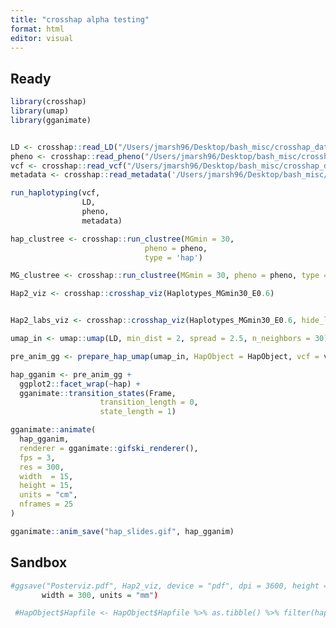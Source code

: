 ```yaml
---
title: "crosshap alpha testing"
format: html
editor: visual
---
```


## Ready

```r
library(crosshap)
library(umap)
library(gganimate)


LD <- crosshap::read_LD("/Users/jmarsh96/Desktop/bash_misc/crosshap_data/data/labmeeting/LD_173kb.mtx")
pheno <- crosshap::read_pheno("/Users/jmarsh96/Desktop/bash_misc/crosshap_data/data/labmeeting/prot_phen.txt")
vcf <- crosshap::read_vcf("/Users/jmarsh96/Desktop/bash_misc/crosshap_data/data/labmeeting/fin_b51_173kb_only.vcf")
metadata <- crosshap::read_metadata('/Users/jmarsh96/Desktop/bash_misc/crosshap_data/data/labmeeting/namepopfile.txt')
```

```r
run_haplotyping(vcf,
                LD,
                pheno,
                metadata)
```

```r
hap_clustree <- crosshap::run_clustree(MGmin = 30,
                              pheno = pheno,
                              type = 'hap')

MG_clustree <- crosshap::run_clustree(MGmin = 30, pheno = pheno, type = 'MG')
```

```r
Hap2_viz <- crosshap::crosshap_viz(Haplotypes_MGmin30_E0.6)


Hap2_labs_viz <- crosshap::crosshap_viz(Haplotypes_MGmin30_E0.6, hide_labels = F, plot_left = "pos", plot_right = "pheno")

```

```r
umap_in <- umap::umap(LD, min_dist = 2, spread = 2.5, n_neighbors = 30)

pre_anim_gg <- prepare_hap_umap(umap_in, HapObject = HapObject, vcf = vcf, nsamples = 25)

hap_gganim <- pre_anim_gg +
  ggplot2::facet_wrap(~hap) +
  gganimate::transition_states(Frame,
                    transition_length = 0,
                    state_length = 1)

gganimate::animate(
  hap_gganim,
  renderer = gganimate::gifski_renderer(),
  fps = 3,
  res = 300,
  width  = 15,
  height = 15,
  units = "cm",
  nframes = 25
)

gganimate::anim_save("hap_slides.gif", hap_gganim)
```

## Sandbox

```r

#ggsave("Posterviz.pdf", Hap2_viz, device = "pdf", dpi = 3600, height = 300,
       width = 300, units = "mm")

 #HapObject$Hapfile <- HapObject$Hapfile %>% as.tibble() %>% filter(hap != c("A","B","C")) %>% filter(hap != "E")
```
